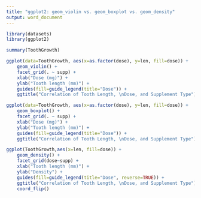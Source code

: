 ```yaml
---
title: "ggplot2: geom_violin vs. geom_boxplot vs. geom_density"
output: word_document
---
```


```r
library(datasets)
library(ggplot2)

summary(ToothGrowth)

ggplot(data=ToothGrowth, aes(x=as.factor(dose), y=len, fill=dose)) +
    geom_violin() +   
    facet_grid(. ~ supp) +   
    xlab("Dose (mg)") +
    ylab("Tooth length (mm)") +
    guides(fill=guide_legend(title="Dose")) + 
    ggtitle("Correlation of Tooth Length, \nDose, and Supplement Type")

ggplot(data=ToothGrowth, aes(x=as.factor(dose), y=len, fill=dose)) +
    geom_boxplot() +   
    facet_grid(. ~ supp) +   
    xlab("Dose (mg)") +
    ylab("Tooth length (mm)") +
    guides(fill=guide_legend(title="Dose")) + 
    ggtitle("Correlation of Tooth Length, \nDose, and Supplement Type")

ggplot(ToothGrowth,aes(x=len, fill=dose)) +
    geom_density() + 
    facet_grid(dose~supp) +
    xlab("Tooth length (mm)") +
    ylab("Density") +
    guides(fill=guide_legend(title="Dose", reverse=TRUE)) + 
    ggtitle("Correlation of Tooth Length, \nDose, and Supplement Type") + 
    coord_flip()

```
